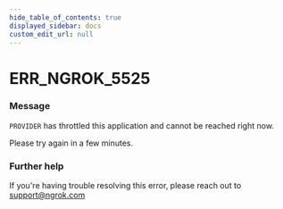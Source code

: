 ```yaml
---
hide_table_of_contents: true
displayed_sidebar: docs
custom_edit_url: null
---
```



# ERR_NGROK_5525

### Message
`PROVIDER` has throttled this application and cannot be reached right now.

Please try again in a few minutes.

### Further help
If you're having trouble resolving this error, please reach out to [support@ngrok.com](mailto:support@ngrok.com?subject=Help%20with%20ERR_NGROK_5525)


<ErrorDetails error='err_ngrok_5525' />
